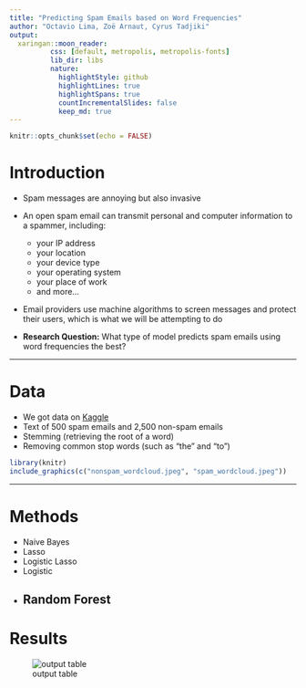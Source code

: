 ```yaml
---
title: "Predicting Spam Emails based on Word Frequencies"
author: "Octavio Lima, Zoë Arnaut, Cyrus Tadjiki"
output: 
  xaringan::moon_reader:
          css: [default, metropolis, metropolis-fonts] 
          lib_dir: libs
          nature:
            highlightStyle: github
            highlightLines: true 
            highlightSpans: true
            countIncrementalSlides: false
            keep_md: true
---
```


```r
knitr::opts_chunk$set(echo = FALSE)
```

# Introduction
- Spam messages are annoying but also invasive

- An open spam email can transmit personal and computer information to a spammer, including:
  - your IP address
  - your location
  - your device type
  - your operating system
  - your place of work
  - and more...
  
- Email providers use machine algorithms to screen messages and protect their users, which is what we will be attempting to do

- **Research Question:** What type of model predicts spam emails using word frequencies the best?
 
---
 
# Data

 - We got data on [Kaggle](https://www.kaggle.com/venky73/spam-mails-dataset)
 - Text of 500 spam emails and 2,500 non-spam emails
 - Stemming (retrieving the root of a word)
 - Removing common stop words (such as “the” and “to”)
 
```r
library(knitr)
include_graphics(c("nonspam_wordcloud.jpeg", "spam_wordcloud.jpeg"))
```
---

#  Methods

 - Naive Bayes  
 - Lasso  
 - Logistic Lasso
 - Logistic
 - Random Forest
---

# Results
![output table](libs/output_table.png)